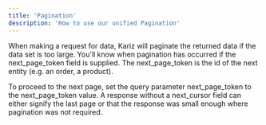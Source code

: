 ```yaml
---
title: 'Pagination'
description: 'How to use our unified Pagination'
---
```


When making a request for data, Kariz  will paginate the returned data if the data set is too large. You'll know when pagination has occurred if the next_page_token field is supplied. The next_page_token is the id of the next entity (e.g. an order, a product).

To proceed to the next page, set the query parameter 
next_page_token to the next_page_token value. A response without a next_cursor field can either signify the last page or that the response was small enough where pagination was not required.